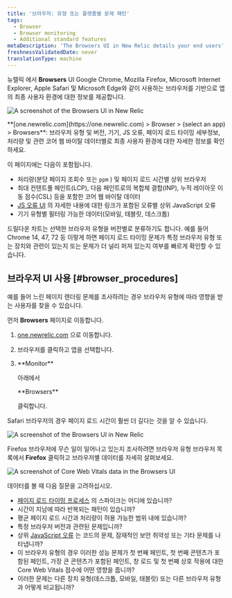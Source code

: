 ```yaml
---
title: '브라우저: 유형 또는 플랫폼별 문제 패턴'
tags:
  - Browser
  - Browser monitoring
  - Additional standard features
metaDescription: 'The Browsers UI in New Relic details your end users'' experience with your app by type (Chrome, Edge, Safari, etc.) and platform (mobile, tablet, desktop).'
freshnessValidatedDate: never
translationType: machine
---
```


뉴렐릭 <InlinePopover type="browser"/>에서 <DNT>**Browsers**</DNT> UI Google Chrome, Mozilla Firefox, Microsoft Internet Explorer, Apple Safari 및 Microsoft Edge와 같이 사용하는 브라우저를 기반으로 앱의 최종 사용자 환경에 대한 정보를 제공합니다.

<img
  title="Browsers UI"
  alt="A screenshot of the Browsers UI in New Relic"
  src="/images/browser_screenshot-full_browsers-ui.webp"
/>

<figcaption>
  <DNT>**[one.newrelic.com](https://one.newrelic.com) > Browser > (select an app) > Browsers**</DNT>: 브라우저 유형 및 버전, 기기, JS 오류, 페이지 로드 타이밍 세부정보, 처리량 및 관련 코어 웹 바이탈 데이터별로 최종 사용자 환경에 대한 자세한 정보를 확인하세요.
</figcaption>

이 페이지에는 다음이 포함됩니다.

* 처리량(분당 페이지 조회수 또는 `ppm` ) 및 페이지 로드 시간별 상위 브라우저
* 최대 컨텐트풀 페인트(LCP), 다음 페인트로의 복합체 결합(INP), 누적 레이아웃 이동 점수(CSL) 등을 포함한 코어 웹 바이탈 데이터
* [JS 오류 UI](/docs/browser/new-relic-browser/browser-pro-features/javascript-errors-page-detect-analyze-errors/) 의 자세한 내용에 대한 링크가 포함된 오류별 상위 JavaScript 오류
* 기기 유형별 필터링 가능한 데이터(모바일, 태블릿, 데스크톱)

드릴다운 차트는 선택한 브라우저 유형을 버전별로 분류하기도 합니다. 예를 들어 Chrome 14, 47, 72 등 이렇게 하면 페이지 로드 타이밍 문제가 특정 브라우저 유형 또는 장치와 관련이 있는지 또는 문제가 더 널리 퍼져 있는지 여부를 빠르게 확인할 수 있습니다.

## 브라우저 UI 사용 [#browser_procedures]

예를 들어 느린 페이지 렌더링 문제를 조사하려는 경우 브라우저 유형에 따라 영향을 받는 사용자를 찾을 수 있습니다.

먼저 <DNT>**Browsers**</DNT> 페이지로 이동합니다.

1. [one.newrelic.com](https://one.newrelic.com) 으로 이동합니다.

2. 브라우저를 클릭하고 앱을 선택합니다.

3. <DNT>
     **Monitor**
   </DNT>

   아래에서

   <DNT>
     **Browsers**
   </DNT>

   클릭합니다.

Safari 브라우저의 경우 페이지 로드 시간이 훨씬 더 길다는 것을 알 수 있습니다.

<img
  title="Browsers UI"
  alt="A screenshot of the Browsers UI in New Relic"
  src="/images/browser_screenshot-full_browser-load-time.webp"
/>

Firefox 브라우저에 무슨 일이 일어나고 있는지 조사하려면 브라우저 유형 브라우저 목록에서 <DNT>**Firefox**</DNT> 클릭하고 브라우저별 데이터를 자세히 살펴보세요.

<img
  title="Core Web Vitals data in the Browsers UI"
  alt="A screenshot of Core Web Vitals data in the Browsers UI"
  src="/images/browser_screenshot-full_chrome-example.webp"
/>

데이터를 볼 때 다음 질문을 고려하십시오.

* [페이지 로드 타이밍 프로세스](/docs/browser/new-relic-browser/page-load-timing-resources/page-load-timing-process) 의 스파이크는 어디에 있습니까?
* 시간이 지남에 따라 반복되는 패턴이 있습니까?
* 평균 페이지 로드 시간과 처리량이 허용 가능한 범위 내에 있습니까?
* 특정 브라우저 버전과 관련된 문제입니까?
* 상위 [JavaScript 오류](/docs/browser/new-relic-browser/browser-pro-features/javascript-errors-page-detect-analyze-errors/) 는 코드의 문제, 잠재적인 보안 취약성 또는 기타 문제를 나타냅니까?
* 이 브라우저 유형의 경우 이러한 성능 문제가 첫 번째 페인트, 첫 번째 콘텐츠가 포함된 페인트, 가장 큰 콘텐츠가 포함된 페인트, 창 로드 및 첫 번째 상호 작용에 대한 Core Web Vitals 점수에 어떤 영향을 줍니까?
* 이러한 문제는 다른 장치 유형(데스크톱, 모바일, 태블릿) 또는 다른 브라우저 유형과 어떻게 비교됩니까?
